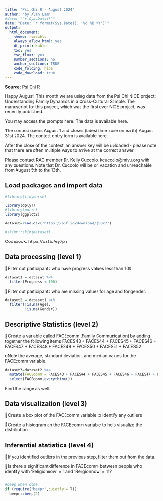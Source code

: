 ```yaml
---
title: "Psi Chi R - August 2024"
author: "by Alan Lam"
#date: "`r Sys.Date()`"
date: "Date: `r format(Sys.Date(), '%d %B %Y')`" 
output:
  html_document:
    theme: readable
    always_allow_html: yes
    df_print: kable
    toc: yes
    toc_float: yes
    number_sections: no
    anchor_sections: TRUE
    code_folding: hide
    code_download: true
---
```


[**Source**: Psi Chi R](https://osf.io/hmbxs/wiki/home/)

Happy August! This month we are using data from the Psi Chi NICE project: Understanding Family Dynamics in a Cross-Cultural Sample. The manuscript for this project, which was the first ever NICE project, was recently published.

You may access the prompts here. The data is available here.

The contest opens August 1 and closes (latest time zone on earth) August 31st 2024. The contest entry form is available here.

After the close of the contest, an answer key will be uploaded - please note that there are often multiple ways to arrive at the correct answer.

Please contact RAC member Dr. Kelly Cuccolo, kcuccolo@mivu.org with any questions. Note that Dr. Cuccolo will be on vacation and unreachable from August 5th to the 13th.

## Load packages and import data

```r
#library(tidyverse)

library(dplyr)
#library(purrr)
library(ggplot2)

dataset=read.csv('https://osf.io/download/j58c7')

```

```r
#skimr::skim(dataset)
```

Codebook: https://osf.io/ey7ph

## Data processing (level 1)
Filter out participants who have progress values less than 100
```r
dataset1 = dataset %>% 
  filter(Progress < 100)
```

Filter out participants who are missing values for age and for gender. 

```r
dataset2 = dataset1 %>% 
  filter(!is.na(Age),
         !is.na(Gender))
```

## Descriptive Statistics (level 2)
Create a variable called FACEcomm (Family Communication) by adding together the following items FACES43 + FACES44 + FACES45 + FACES46 + FACES47 + FACES48 + FACES49 + FACES50 + FACES51 + FACES52

oNote the average, standard deviation, and median values for the FACEcomm variable. 
```r
dataset3=dataset2 %>% 
  mutate(FACEcomm = FACES43 + FACES44 + FACES45 + FACES46 + FACES47 + FACES48 + FACES49 + FACES50 + FACES51 + FACES52) %>% 
  select(FACEcomm,everything())
```

Find the range as well.

## Data visualization (level 3)
Create a box plot of the FACEcomm variable to identify any outliers

Create a histogram on the FACEcomm variable to help visualize the distribution 

## Inferential statistics (level 4)

If you identified outliers in the previous step, filter them out from the data.

Is there a significant difference in FACEcomm between people who identify with ‘Religionnow’ = 1 and ‘Religionnow’ = 11?

```r

```



```r
#beep when done
if (require("beepr",quietly = T))
  beepr::beep(2)
```
